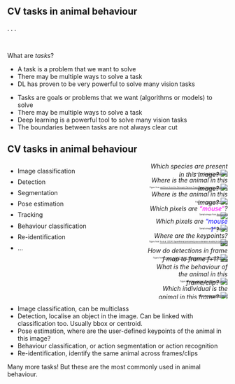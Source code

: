 <!-- A note about old-school DL-based CV vs transformer CV models  -->
## CV tasks in animal behaviour

. . . 

<br>

What are _tasks_?

- A task is a problem that we want to solve
- There may be multiple ways to solve a task
- DL has proven to be very powerful to solve many vision tasks


:::{.notes}
- Tasks are goals or problems that we want (algorithms or models) to solve
- There may be multiple ways to solve a task
- Deep learning is a powerful tool to solve many vision tasks
- The boundaries between tasks are not always clear cut
:::


## CV tasks in animal behaviour

:::{.columns}
:::{.column .nonincremental style="width: 45%;line-height: 0.8;"}
:::{.fragment .fade-in data-fragment-index="1"}
- Image classification
:::

:::{.fragment .fade-in data-fragment-index="2"}
- Detection
:::

:::{.fragment .fade-in data-fragment-index="3"}
- Segmentation
:::

:::{.fragment .fade-in data-fragment-index="5"}
- Pose estimation
:::

:::{.fragment .fade-in data-fragment-index="6"}
- Tracking
:::

:::{.fragment .fade-in data-fragment-index="7"}
- Behaviour classification
:::

:::{.fragment .fade-in data-fragment-index="8"}
- Re-identification
:::

:::{.fragment .fade-in data-fragment-index="9"}
- ...
:::

:::

::: {.column style="width: 15%;"}
:::

:::{.column style="width: 40%;"}
:::{.r-stack}

<!-- -- Classification example -->
:::{.fragment .fade-in data-fragment-index="1"}
:::{.fragment .fade-out data-fragment-index="2"}
<div style="text-align: right; width: 100%;">
_Which species are present in this image?_
![](img/behaviour/ss_sample.jpg){width=100%;"}
<div style="font-size: 0.3em; color: var(--link-color); margin-top: -17px; text-align: right;">
Figure from <a href="https://lila.science/datasets/snapshot-serengeti" target="_blank">
Snapshot Serengeti dataset</a>
</div>
</div>
:::
:::


<!-- -- Detection example -->
:::{.fragment .fade-in data-fragment-index="2"}
:::{.fragment .fade-out data-fragment-index="3"}
<div style="text-align: right; width: 100%;">
_Where is the animal in this image?_
![](img/behaviour/sample_image_armadillo.jpg){width=100%;"}
<div style="font-size: 0.3em; color: var(--link-color); margin-top: -17px;">
Figure from <a href="https://github.com/google/cameratrapai" target="_blank">
and there from the Orinoquía Camera Traps dataset (University of Minnesota).</a>
</div>
</div>
:::
:::

:::{.fragment .fade-in data-fragment-index="3"}
:::{.fragment .fade-out data-fragment-index="4"}
<div style="text-align: right; width: 100%;">
_Where is the animal in this image?_
![](img/behaviour/crab-detections.png){width=100%;"}
<div style="font-size: 0.3em; color: var(--link-color); margin-top: -17px;">
Figure from <a href="https://github.com/SainsburyWellcomeCentre/crabs-exploration" target="_blank">
Crabs exploration project</a>
</div>
</div>
:::
:::


<!-- -- Instance segmentation example -->
:::{.fragment .fade-in data-fragment-index="4"}
:::{.fragment .fade-out data-fragment-index="5"}
<div style="text-align: right; width: 100%;">
_Which pixels are <span style="color: magenta;">"mouse"</span>?_
![](img/behaviour/semantic-segmentation.png){width=100%;"}
<div style="font-size: 0.3em; color: var(--link-color); margin-top: -17px;">
Sample image from <a href="https://sainsburywellcomecentre.github.io/aeon_docs/index.html" target="_blank">
Aeon project</a>
</div>
</div>
:::
:::


<!-- -- Semantic segmentation example -->
:::{.fragment .fade-in data-fragment-index="5"}
:::{.fragment .fade-out data-fragment-index="6"}
<div style="text-align: right; width: 100%;">
_Which pixels are <span style="color: blue;">"mouse 1"</span>?_
![](img/behaviour/instance-segmentation.png){width=100%;"}
<div style="font-size: 0.3em; color: var(--link-color); margin-top: -17px;">
Sample image from <a href="https://sainsburywellcomecentre.github.io/aeon_docs/index.html" target="_blank">
Aeon project</a>
</div>
</div>
:::
:::


<!-- -- Pose estimation example -->
:::{.fragment .fade-in data-fragment-index="6"}
:::{.fragment .fade-out data-fragment-index="7"}
<div style="text-align: right; width: 100%;">
_Where are the keypoints?_
![](img/behaviour/superanimal-fox.png){width=100%;"}
<div style="font-size: 0.3em; color: var(--link-color); margin-top: -17px;">
Figure from <a href="https://www.nature.com/articles/s41467-024-48792-2" target="_blank">
Ye et al. (2024) _SuperAnimal pretrained pose estimation models for behavioral analysis_</a>
</div>
</div>
:::
:::

<!-- -- Tracking example -->
:::{.fragment .fade-in data-fragment-index="7"}
:::{.fragment .fade-out data-fragment-index="8"}
<div style="text-align: right; width: 100%;">
_How do detections in frame f map to frame f+1?_
![](img/behaviour/tracking-bees-sleap.png){width=100%;"}
<div style="font-size: 0.3em; color: var(--link-color); margin-top: -17px;">
Figure from <a href="https://www.nature.com/articles/s41592-022-01426-1" target="_blank">
Pereira et al. (2022) _SLEAP: A deep learning system for multi-animal pose tracking_</a>
</div>
</div>
:::
:::

<!-- -- Behaviour classification example -->

:::{.fragment .fade-in data-fragment-index="8"}
:::{.fragment .fade-out data-fragment-index="9"}
<div style="text-align: right; width: 100%;">
_What is the behaviour of the animal in this frame/clip?_
![](img/behaviour/syllables_small.png){width=100%;"}
<div style="font-size: 0.3em; color: var(--link-color); margin-top: -17px;">
Figure from <a href="https://dattalab.github.io/moseq2-website" target="_blank">
https://dattalab.github.io/moseq2-website/</a>
</div>
</div>
:::
:::


<!-- -- Re-identification example -->

:::{.fragment .fade-in data-fragment-index="9"}
:::{.fragment .fade-out data-fragment-index="10"}
<div style="text-align: right; width: 100%;">
_Which individual is the animal in this frame?_
![](img/behaviour/happy-whale.jpg){width=100%;"}
<div style="font-size: 0.3em; color: var(--link-color); margin-top: -17px;">
Figure from <a href="https://happywhale.com/home" target="_blank">
Happy Whale dataset</a>
</div>
</div>
:::
:::


:::

:::
:::


:::{.notes}
- Image classification, can be multiclass
- Detection, localise an object in the image. Can be linked with classification too. Usually bbox or centroid.
- Pose estimation, where are the user-defined keypoints of the animal in this image?
- Behaviour classification, or action segmentation or action recognition
- Re-identification, identify the same animal across frames/clips

Many more tasks! But these are the most commonly used in animal behaviour.
:::


<!-- ## A quick note on transformers -->

<!-- ## Additional resources

- [A primer on motion capture with deep learning: principles, pitfalls, and perspectives](https://www.cell.com/neuron/pdf/S0896-6273(20)30717-0.pdf) -->